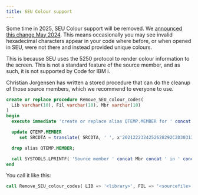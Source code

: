 ```yaml
---
title: SEU Colour support
---
```


Some time in 2025, SEU Colour support will be removed. We [announced this change May 2024](https://github.com/orgs/codefori/discussions/2057). This means occasionally you may see invalid hexadecimal characters appear in your code where before, or when opened in SEU, were not there and instead provided unique colours.

This is because SEU uses the 5250 protocol to render colour information to the screen. This is not a standard feature of the source member, and as such, it is not supported by Code for IBM i.

Christian Jorgensen has written a stored procedure that can do the cleanup of those source members, which we recommend to everyone to use.

```SQL
create or replace procedure Remove_SEU_colour_codes( 
  Lib varchar(10), Fil varchar(10), Mbr varchar(10)
)
begin
  execute immediate 'create or replace alias QTEMP.MEMBER for ' concat Lib concat '/' concat Fil concat '(' concat Mbr concat ')';

  update QTEMP.MEMBER
     set SRCDTA = translate( SRCDTA, ' ', x'2021222324252628292C2D3031323334353638393A3B3C3D3E' );

  drop alias QTEMP.MEMBER;

  call SYSTOOLS.LPRINTF( 'Source member ' concat Mbr concat ' in ' concat Lib concat '/' concat Fil concat ' has been cleaned for SEU colour codes.' );
end  
```

You call it like this:

```SQL
call Remove_SEU_colour_codes( LIB => '<library>', FIL => '<sourcefile>', MBR => '<member>' )
```